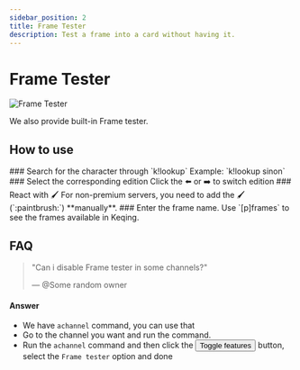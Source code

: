 ```yaml
---
sidebar_position: 2
title: Frame Tester
description: Test a frame into a card without having it.
---
```



# Frame Tester

![Frame Tester](https://cdn.discordapp.com/attachments/867945490786959382/942425919535071282/frametestermanually.gif)

We also provide built-in Frame tester.

## How to use
<Steps>
### Search for the character through `k!lookup` 
Example: `k!lookup sinon`
### Select the corresponding edition
Click the ⬅️ or ➡️ to switch edition
### React with 🖌️
For non-premium servers, you need to add the 🖌️ (`:paintbrush:`) **manually**.
### Enter the frame name.
Use `[p]frames` to see the frames available in Keqing.

</Steps>


## FAQ

> "Can i disable Frame tester in some channels?"
>
> — <span className="mention">@Some random owner</span>

#### Answer
- We have `achannel` command, you can use that
- Go to the channel you want and run the command.
- Run the `achannel` command and then click the <button className="btn btn-primary">Toggle features</button> button, select the `Frame tester` option and done